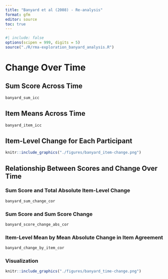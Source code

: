 ```yaml
---
title: "Banyard et al (2008) - Re-analysis"
format: gfm
editor: source
toc: true
---
```


```r
#| include: false
options(scipen = 999, digits = 5)
source("./R/rma-exploration_banyard_analysis.R")

```

# Change Over Time

## Sum Score Across Time

```r
banyard_sum_icc
```

## Item Means Across Time

```r
banyard_item_icc
```

## Item-Level Change for Each Participant

```r
knitr::include_graphics("./figures/banyard_item-change.png")
```

## Relationship Between Scores and Change Over Time

### Sum Score and Total Absolute Item-Level Change

```r
banyard_sum_change_cor
```

### Sum Score and Sum Score Change

```r
banyard_score_change_abs_cor
```

### Item-Level Mean by Mean Absolute Change in Item Agreement

```r
banyard_change_by_item_cor
```

### Visualization

```r
knitr::include_graphics("./figures/banyard_time-change.png")
```
